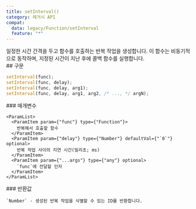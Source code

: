 ```yaml
---
title: setInterval()
category: 레거시 API
compat:
  data: legacy/Function/setInterval
  feature: "*"
---
```


<Section>
  일정한 시간 간격을 두고 함수를 호출하는 반복 작업을 생성합니다. 이 함수는 비동기적으로 동작하며, 지정된 시간이 지난 후에 콜백 함수를 실행합니다.
</Section>
<Section>
  ## 구문

  ~~~js
  setInterval(func);
  setInterval(func, delay);
  setInterval(func, delay, arg1);
  setInterval(func, delay, arg1, arg2, /* ..., */ argN);
  ~~~

  <Section>
    ### 매개변수

    <ParamList>
      <ParamItem param={"func"} type={"Function"}>
        반복해서 호출할 함수
      </ParamItem>
      <ParamItem param={"delay"} type={"Number"} defaultVal={"`0`"} optional>
        반복 작업 사이의 지연 시간(밀리초; ms)
      </ParamItem>
      <ParamItem param={"...args"} type={"any"} optional>
        `func`에 전달할 인자
      </ParamItem>
    </ParamList>
  </Section>
  <Section>
    ### 반환값

    `Number` - 생성된 반복 작업을 식별할 수 있는 ID를 반환합니다.
  </Section>
</Section>